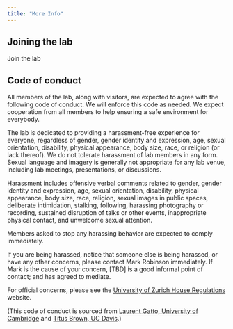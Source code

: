```yaml
---
title: "More Info"
---
```


## Joining the lab

Join the lab


## Code of conduct

All members of the lab, along with visitors, are expected to agree with the following code of conduct. We will enforce this code as needed. We expect cooperation from all members to help ensuring a safe environment for everybody.

The lab is dedicated to providing a harassment-free experience for everyone, regardless of gender, gender identity and expression, age, sexual orientation, disability, physical appearance, body size, race, or religion (or lack thereof). We do not tolerate harassment of lab members in any form. Sexual language and imagery is generally not appropriate for any lab venue, including lab meetings, presentations, or discussions.

Harassment includes offensive verbal comments related to gender, gender identity and expression, age, sexual orientation, disability, physical appearance, body size, race, religion, sexual images in public spaces, deliberate intimidation, stalking, following, harassing photography or recording, sustained disruption of talks or other events, inappropriate physical contact, and unwelcome sexual attention.

Members asked to stop any harassing behavior are expected to comply immediately.

If you are being harassed, notice that someone else is being harassed, or have any other concerns, please contact Mark Robinson immediately. If Mark is the cause of your concern, [TBD] is a good informal point of contact; and has agreed to mediate.

For official concerns, please see the [University of Zurich House Regulations](http://www.uzh.ch/en/about/basics/houseregulations.html) website.

(This code of conduct is sourced from [Laurent Gatto, University of Cambridge](https://lgatto.github.io/cpu-coc/) and [Titus Brown, UC Davis](http://ivory.idyll.org/lab/coc.html).)
